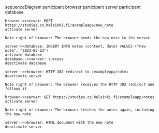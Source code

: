 sequenceDiagram
    participant browser
    participant server
    participant database

    browser->>server: POST https://studies.cs.helsinki.fi/exampleapp/new_note
    activate server

    Note right of browser: The browser sends the new note to the server

    server->>database: INSERT INTO notes (content, date) VALUES ("new note", "2023-03-23")
    activate database
    database-->>server: success
    deactivate database

    server-->>browser: HTTP 302 redirect to /exampleapp/notes
    deactivate server

    Note right of browser: The browser receives the HTTP 302 redirect and follows it

    browser->>server: GET https://studies.cs.helsinki.fi/exampleapp/notes
    activate server

    Note right of browser: The browser fetches the notes again, including the new note

    server-->>browser: HTML document with the new note
    deactivate server

